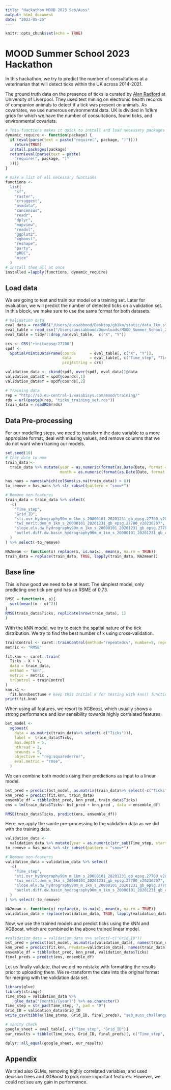 ```yaml
---
title: "Hackathon MOOD 2023 Seb/Auss"
output: html_document
date: "2023-05-25"
---
```


```r
knitr::opts_chunk$set(echo = TRUE)
```

# MOOD Summer School 2023 Hackathon
In this hackathon, we try to predict the number of consultations at a veterinarian that will detect ticks within the UK across 2014-2021. 

The ground truth data on the presence of ticks is curated by [Alan Radford](https://www.liverpool.ac.uk/infection-veterinary-and-ecological-sciences/staff/alan-radford/) at University of Liverpool. They used text mining on electronic health records of companion animals to detect if a tick was present on animals. As covariates, we use numerous environmental data. UK is divided in 1x1km grids for which we have the number of consultations, found ticks, and environmental covariats.

```r
# This functions makes it quick to install and load necessary packages
dynamic_require <- function(package) {
  if (eval(parse(text = paste("require(", package, ")"))))
    return(TRUE)
  install.packages(package)
  return(eval(parse(text = paste(
    "require(", package, ")"
  ))))
}

# make a list of all necessary functions
functions <-
  list(
    "sf",
    "raster",
    "crsuggest",
    "osmdata",
    "cancensus",
    "readr",
    "dplyr",
    "mapview",
    "readxl",
    "ggplot2",
    "xgboost",
    "reshape",
    "party",
    "pROC",
    "mice"
  )
# install them all at once
installed =lapply(functions, dynamic_require)
```

## Load data
We are going to test and train our model on a training set. Later for evaluation, we will predict the number of detected ticks on a validation set. In this block, we make sure to use the same format for both datasets.

```r
# Validation data
eval_data = readRDS("/Users/aussabbood/Desktop/gb1km/static/data_1km_static.rds")  # Static env. covariats
eval_table = read_csv("/Users/aussabbood/Downloads/MOOD_Summer_School_2023 - Validation_set.csv")
eval_table = tidyr::drop_na(eval_table,  c("X", "Y"))

crs <- CRS("+init=epsg:27700")
spdf <-
  SpatialPointsDataFrame(coords      = eval_table[, c("X", "Y")],
                         data        = eval_table[, c("Time_step", "Ticks", "Grid_ID")],
                         proj4string = crs)

validation_data <- cbind(spdf, over(spdf, eval_data))@data
validation_data$X = spdf@coords[,1]
validation_data$Y = spdf@coords[,2]
```

```r
# Training data
rep = "http://s3.eu-central-1.wasabisys.com/mood/training/"
rds = url(paste0(rep, "ticks_training_set.rds"))
train_data = readRDS(rds)
```


## Data Pre-processing
For our modelling steps, we need to transform the date variable to a more appropiate format, deal with missing values, and remove columns that we do not want when traning our models.

```r
set.seed(10)
# Char date to num
train_data <-
  train_data %>% mutate(year = as.numeric(format(as.Date(Date, format = "%d/%m/%Y"), "%Y")),
                        month = as.numeric(format(as.Date(Date, format = "%d/%m/%Y"), "%m"))) %>% select(c(names(validation_data), c("year", "month")))

has_nans = names(which(colSums(is.na(train_data)) > 0))
to_remove = has_nans %>% str_subset(pattern = "snow*")

# Remove non-features
train_data = train_data %>% select(
  -c(
    "Time_step",
    "Grid_ID",
    "sti.ovr_hydrography90m_m_1km_s_20000101_20201231_gb_epsg.27700_v20230207",
    "twi_merit.dem_m_1km_s_20000101_20201231_gb_epsg.27700_v20230207",
    "slope.elv.dw_hydrography90m_m_1km_s_20000101_20201231_gb_epsg.27700_v20230207",
    "outlet.diff.dw.basin_hydrography90m_m_1km_s_20000101_20201231_gb_epsg.27700_v20230207",
  )
) %>% select(-to_remove) 

NA2mean <- function(x) replace(x, is.na(x), mean(x, na.rm = TRUE))
train_data = replace(train_data, TRUE, lapply(train_data, NA2mean))
```


## Base line
This is how good we need to be at least. The simplest model, only predicting one tick per grid has an RSME of 0.73.

```r
RMSE = function(m, o){
  sqrt(mean((m - o)^2))
}
RMSE(train_data$Ticks, replicate(nrow(train_data), 1)
)
```
With the kNN model, we try to catch the spatial nature of the tick distribution. We try to find the best number of k using cross-validation.

```r
trainControl <- caret::trainControl(method="repeatedcv", number=5, repeats=2)
metric <- "RMSE"

fit.knn <- caret::train(
  Ticks ~ X + Y,
  data = train_data,
  method = "knn",
  metric = metric ,
  trControl = trainControl
)
knn.k1 <-
  fit.knn$bestTune # keep this Initial k for testing with knn() function in next section
print(fit.knn)
```
When using all features, we resort to XGBoost, which usually shows a strong performance and low sensibility towards highly corralated features.

```r
bst_model <-
  xgboost(
    data = as.matrix(train_data%>% select(-c("Ticks"))),
    label =  train_data$Ticks,
    max.depth = 5,
    nthread = 2,
    nrounds = 5,
    objective = "reg:squarederror",
    eval.metric = "rmse",
  )

```
We can combine both models using their predictions as input to a linear model.

```r
bst_pred = predict(bst_model, as.matrix(train_data%>% select(-c("Ticks"))))
knn_pred = predict(fit.knn, train_data)
ensemble_df = tibble(bst_pred, knn_pred, train_data$Ticks)
ens = lm(train_data$Ticks~ bst_pred + knn_pred , data = ensemble_df)

RMSE(train_data$Ticks, predict(ens, ensemble_df))
```

Here, we apply the samte pre-processing to the validation data as we did with the training data.

```r
validation_data <-
  validation_data %>% mutate(year = as.numeric(str_sub(Time_step, start = -4)), month = as.numeric((str_sub(Time_step, end = 2))))
to_remove = has_nans %>% str_subset(pattern = "snow*")

# Remove non-features
validation_data = validation_data %>% select(
  -c(
    "Time_step",
    "sti.ovr_hydrography90m_m_1km_s_20000101_20201231_gb_epsg.27700_v20230207",
    "twi_merit.dem_m_1km_s_20000101_20201231_gb_epsg.27700_v20230207",
    "slope.elv.dw_hydrography90m_m_1km_s_20000101_20201231_gb_epsg.27700_v20230207",
    "outlet.diff.dw.basin_hydrography90m_m_1km_s_20000101_20201231_gb_epsg.27700_v20230207",
  )
) %>% select(-to_remove) 

NA2mean <- function(x) replace(x, is.na(x), mean(x, na.rm = TRUE))
validation_data = replace(validation_data, TRUE, lapply(validation_data, NA2mean))
```

Now, we use the trained models and predict ticks using the kNN and XGBoost, which are combined in the above trained linear model.

```r
#validation_data = validation_data %>% select(-c("Grid_ID"))
bst_pred = predict(bst_model, as.matrix(validation_data[, names(train_data %>% select(-c("Ticks")))]))
knn_pred = predict(fit.knn, newdata=validation_data[, names(train_data)])
ensemble_df = tibble(bst_pred, knn_pred, validation_data$Ticks)
final_preds = predict(ens, ensemble_df)
```

Let us finally validate, that we did no mistake with formatting the results prior to uploading them. We re-transform the date into the original format for merging with the validation data set.

```r
library(glue)
library(stringr)
Time_step = validation_data %>% 
    glue_data("{month}/{year}") %>% as.character()
Time_step = str_pad(Time_step, 7, pad = "0")
Grid_ID = validation_data$Grid_ID
write_csv(tibble(Time_stamp, Grid_ID, final_preds), "seb_auss_challange_a.csv")
```

```r
# sanity check
google_sheet = eval_table[, c("Time_step", "Grid_ID")]
our_results = tibble(Time_step, Grid_ID, final_preds)[, c("Time_step", "Grid_ID")]

dplyr::all_equal(google_sheet, our_results)
```

## Appendix
We tried also GLMs, removing highly correlated variables, and used decision trees and XGBoost to pick more important features. However, we could not see any gain in performance.
